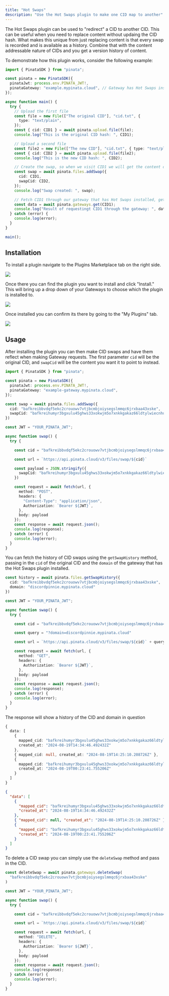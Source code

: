 ```yaml
---
title: "Hot Swaps"
description: "Use the Hot Swaps plugin to make one CID map to another"
---
```


The Hot Swaps plugin can be used to "redirect" a CID to another CID. This can be useful when you need to replace content without updaing the CID hash. What makes this unique from just replacing content is that every swap is recorded and is available as a history. Combine that with the content addressable nature of CIDs and you get a version history of content.

To demonstrate how this plugin works, consider the following example:

```typescript
import { PinataSDK } from "pinata";

const pinata = new PinataSDK({
  pinataJwt: process.env.PINATA_JWT!,
  pinataGateway: "example.mypinata.cloud", // Gateway has Hot Swaps installed
});

async function main() {
  try {
    // Upload the first file
    const file = new File(["The original CID"], "cid.txt", {
      type: "text/plain",
    });
    const { cid: CID1 } = await pinata.upload.file(file);
    console.log("This is the original CID hash: ", CID1);

    // Upload a second file
    const file2 = new File(["The new CID"], "cid.txt", { type: "text/plain" });
    const { cid: CID2 } = await pinata.upload.file(file2);
    console.log("This is the new CID hash: ", CID2);

    // Create the swap, so when we visit CID1 we will get the content of CID2
    const swap = await pinata.files.addSwap({
      cid: CID1,
      swapCid: CID2,
    });
    console.log("Swap created: ", swap);

    // Fetch CID1 through our gateway that has Hot Swaps installed, get the content of CID2
    const data = await pinata.gateways.get(CID1);
    console.log("Result of requestingt CID1 through the gateway: ", data);
  } catch (error) {
    console.log(error);
  }
}

main();
```

## Installation

To install a plugin navigate to the Plugins Marketplace tab on the right side.

<Frame>
<img style={{ width: '100%', borderRadius: '0.5rem'}} src="https://docs.mypinata.cloud/ipfs/bafkreidmyi2vmovwmcyc4zhnetr632rvnvo4owrmigqnunezbdqfm32q2e" />
</Frame>

Once there you can find the plugin you want to install and click "Install." This will bring up a drop down of your Gateways to choose which the plugin is installed to.

<Frame>
<img style={{ width: '100%', borderRadius: '0.5rem'}} src="https://docs.mypinata.cloud/ipfs/bafybeig4pkyofczlhlag33i5coxs4oewk66ejveguzppqng23qo45gabgi" />
</Frame>

Once installed you can confirm its there by going to the "My Plugins" tab.

<Frame>
<img style={{ width: '100%', borderRadius: '0.5rem'}} src="https://docs.mypinata.cloud/ipfs/bafkreiabaxv26bt7wkuq5k5maya4lwpegmvcpz5tlr6rbjpgijvwxxmymu" />
</Frame>

## Usage

After installing the plugin you can then make CID swaps and have them reflect when making Gateway requests. The first parameter `cid` will be the original CID, and `swapCid` will be the content you want it to point to instead.

<CodeGroup>

```typescript SDK {8-11}
import { PinataSDK } from "pinata";

const pinata = new PinataSDK({
  pinataJwt: process.env.PINATA_JWT!,
  pinataGateway: "example-gateway.mypinata.cloud",
});

const swap = await pinata.files.addSwap({
  cid: "bafkreibbvdqf5ekc2crouowv7vtjbcmbjoiysegslmmqc6jrxbaa43xske",
  swapCid: "bafkreihumyr3bgxulu45ghws33xokwjm5o7xnkkgakaz66ldtylwiecnhu"
})
```

```typescript API {6,8,10-12}
const JWT = "YOUR_PINATA_JWT";

async function swap() {
  try {

    const cid = "bafkreibbvdqf5ekc2crouowv7vtjbcmbjoiysegslmmqc6jrxbaa43xske"

    const url = `https://api.pinata.cloud/v3/files/swap/${cid}`

    const payload = JSON.stringify({
      swapCid: "bafkreihumyr3bgxulu45ghws33xokwjm5o7xnkkgakaz66ldtylwiecnhu"
    })

    const request = await fetch(url, {
      method: "POST",
      headers: {
        "Content-Type": "application/json",
        Authorization: `Bearer ${JWT}`,
      },
      body: payload
    });
    const response = await request.json();
    console.log(response);
  } catch (error) {
    console.log(error);
  }
}
```

</CodeGroup>

You can fetch the history of CID swaps using the `getSwapHistory` method, passing in the `cid` of the original CID and the `domain` of the gateway that has the Hot Swaps plugin installed.

<CodeGroup>

```typescript SDK
const history = await pinata.files.getSwapHistory({
  cid: "bafkreibbvdqf5ekc2crouowv7vtjbcmbjoiysegslmmqc6jrxbaa43xske",
  domain: "discordpinnie.mypinata.cloud"
})
```

```typescript API {6,8,10}
const JWT = "YOUR_PINATA_JWT";

async function swap() {
  try {

    const cid = "bafkreibbvdqf5ekc2crouowv7vtjbcmbjoiysegslmmqc6jrxbaa43xske"

    const query = "?domain=discordpinnie.mypinata.cloud"

    const url = `https://api.pinata.cloud/v3/files/swap/${cid}` + query

    const request = await fetch(url, {
      method: "GET",
      headers: {
        Authorization: `Bearer ${JWT}`,
      },
      body: payload
    });
    const response = await request.json();
    console.log(response);
  } catch (error) {
    console.log(error);
  }
}
```

</CodeGroup>

The response will show a history of the CID and domain in question

<CodeGroup>

```typescript SDK
{
  data: [
    {
      mapped_cid: "bafkreihumyr3bgxulu45ghws33xokwjm5o7xnkkgakaz66ldtylwiecnhu",
      created_at: "2024-08-19T14:34:46.492432Z"
    },
    { mapped_cid: null, created_at: "2024-08-19T14:25:10.208726Z" },
    {
      mapped_cid: "bafkreihumyr3bgxulu45ghws33xokwjm5o7xnkkgakaz66ldtylwiecnhu",
      created_at: "2024-08-19T00:23:41.755206Z"
    }
  ]
}
```

```json API
{
  "data": [
    {
      "mapped_cid": "bafkreihumyr3bgxulu45ghws33xokwjm5o7xnkkgakaz66ldtylwiecnhu",
      "created_at": "2024-08-19T14:34:46.492432Z"
    },
    { "mapped_cid": null, "created_at": "2024-08-19T14:25:10.208726Z" },
    {
      "mapped_cid": "bafkreihumyr3bgxulu45ghws33xokwjm5o7xnkkgakaz66ldtylwiecnhu",
      "created_at": "2024-08-19T00:23:41.755206Z"
    }
  ]
}
```

</CodeGroup>

To delete a CID swap you can simply use the `deleteSwap` method and pass in the CID.

<CodeGroup>

```typescript
const deleteSwap = await pinata.gateways.deleteSwap(
  "bafkreibbvdqf5ekc2crouowv7vtjbcmbjoiysegslmmqc6jrxbaa43xske"
)
```

```typescript API {6,8}
const JWT = "YOUR_PINATA_JWT";

async function swap() {
  try {

    const cid = "bafkreibbvdqf5ekc2crouowv7vtjbcmbjoiysegslmmqc6jrxbaa43xske"

    const url = `https://api.pinata.cloud/v3/files/swap/${cid}`

    const request = await fetch(url, {
      method: "DELETE",
      headers: {
        Authorization: `Bearer ${JWT}`,
      },
      body: payload
    });
    const response = await request.json();
    console.log(response);
  } catch (error) {
    console.log(error);
  }
}
```

</CodeGroup>
